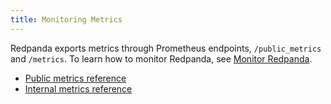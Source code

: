```yaml
---
title: Monitoring Metrics
---
```


<head>
    <meta name="title" content="Monitoring Metrics | Redpanda Docs"/>
    <meta name="description" content="Reference of monitoring metrics provided by Redpanda."/>
</head>


Redpanda exports metrics through Prometheus endpoints, `/public_metrics` and `/metrics`. To learn how to monitor Redpanda, see [Monitor Redpanda](../manage/monitoring.mdx).

<MetricsUsageTip/>

- [Public metrics reference](./public-metrics-reference.mdx)
- [Internal metrics reference](./internal-metrics-reference.mdx)